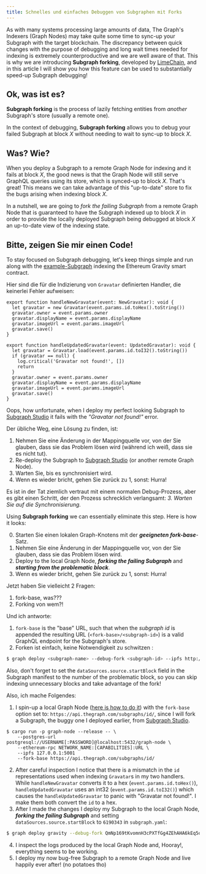 ```yaml
---
title: Schnelles und einfaches Debuggen von Subgraphen mit Forks
---
```


As with many systems processing large amounts of data, The Graph's Indexers (Graph Nodes) may take quite some time to sync-up your Subgraph with the target blockchain. The discrepancy between quick changes with the purpose of debugging and long wait times needed for indexing is extremely counterproductive and we are well aware of that. This is why we are introducing **Subgraph forking**, developed by [LimeChain](https://limechain.tech/), and in this article I will show you how this feature can be used to substantially speed-up Subgraph debugging!

## Ok, was ist es?

**Subgraph forking** is the process of lazily fetching entities from _another_ Subgraph's store (usually a remote one).

In the context of debugging, **Subgraph forking** allows you to debug your failed Subgraph at block _X_ without needing to wait to sync-up to block _X_.

## Was? Wie?

When you deploy a Subgraph to a remote Graph Node for indexing and it fails at block _X_, the good news is that the Graph Node will still serve GraphQL queries using its store, which is synced-up to block _X_. That's great! This means we can take advantage of this "up-to-date" store to fix the bugs arising when indexing block _X_.

In a nutshell, we are going to _fork the failing Subgraph_ from a remote Graph Node that is guaranteed to have the Subgraph indexed up to block _X_ in order to provide the locally deployed Subgraph being debugged at block _X_ an up-to-date view of the indexing state.

## Bitte, zeigen Sie mir einen Code!

To stay focused on Subgraph debugging, let's keep things simple and run along with the [example-Subgraph](https://github.com/graphprotocol/graph-tooling/tree/main/examples/ethereum-gravatar) indexing the Ethereum Gravity smart contract.

Hier sind die für die Indizierung von `Gravatar` definierten Handler, die keinerlei Fehler aufweisen:

```tsx
export function handleNewGravatar(event: NewGravatar): void {
  let gravatar = new Gravatar(event.params.id.toHex().toString())
  gravatar.owner = event.params.owner
  gravatar.displayName = event.params.displayName
  gravatar.imageUrl = event.params.imageUrl
  gravatar.save()
}

export function handleUpdatedGravatar(event: UpdatedGravatar): void {
  let gravatar = Gravatar.load(event.params.id.toI32().toString())
  if (gravatar == null) {
    log.critical('Gravatar not found!', [])
    return
  }
  gravatar.owner = event.params.owner
  gravatar.displayName = event.params.displayName
  gravatar.imageUrl = event.params.imageUrl
  gravatar.save()
}
```

Oops, how unfortunate, when I deploy my perfect looking Subgraph to [Subgraph Studio](https://thegraph.com/studio/) it fails with the _"Gravatar not found!"_ error.

Der übliche Weg, eine Lösung zu finden, ist:

1. Nehmen Sie eine Änderung in der Mappingquelle vor, von der Sie glauben, dass sie das Problem lösen wird (während ich weiß, dass sie es nicht tut).
2. Re-deploy the Subgraph to [Subgraph Studio](https://thegraph.com/studio/) (or another remote Graph Node).
3. Warten Sie, bis es synchronisiert wird.
4. Wenn es wieder bricht, gehen Sie zurück zu 1, sonst: Hurra!

Es ist in der Tat ziemlich vertraut mit einem normalen Debug-Prozess, aber es gibt einen Schritt, der den Prozess schrecklich verlangsamt: _3. Warten Sie auf die Synchronisierung._

Using **Subgraph forking** we can essentially eliminate this step. Here is how it looks:

0. Starten Sie einen lokalen Graph-Knotens mit der **_geeigneten fork-base_**-Satz.
1. Nehmen Sie eine Änderung in der Mappingquelle vor, von der Sie glauben, dass sie das Problem lösen wird.
2. Deploy to the local Graph Node, **_forking the failing Subgraph_** and **_starting from the problematic block_**.
3. Wenn es wieder bricht, gehen Sie zurück zu 1, sonst: Hurra!

Jetzt haben Sie vielleicht 2 Fragen:

1. fork-base, was???
2. Forking von wem?!

Und ich antworte:

1. `fork-base` is the "base" URL, such that when the _subgraph id_ is appended the resulting URL (`<fork-base>/<subgraph-id>`) is a valid GraphQL endpoint for the Subgraph's store.
2. Forken ist einfach, keine Notwendigkeit zu schwitzen :

```bash
$ graph deploy <subgraph-name> --debug-fork <subgraph-id> --ipfs http://localhost:5001 --node http://localhost:8020
```

Also, don't forget to set the `dataSources.source.startBlock` field in the Subgraph manifest to the number of the problematic block, so you can skip indexing unnecessary blocks and take advantage of the fork!

Also, ich mache Folgendes:

1. I spin-up a local Graph Node ([here is how to do it](https://github.com/graphprotocol/graph-node#running-a-local-graph-node)) with the `fork-base` option set to: `https://api.thegraph.com/subgraphs/id/`, since I will fork a Subgraph, the buggy one I deployed earlier, from [Subgraph Studio](https://thegraph.com/studio/).

```
$ cargo run -p graph-node --release -- \
    --postgres-url postgresql://USERNAME[:PASSWORD]@localhost:5432/graph-node \
    --ethereum-rpc NETWORK_NAME:[CAPABILITIES]:URL \
    --ipfs 127.0.0.1:5001
    --fork-base https://api.thegraph.com/subgraphs/id/
```

2. After careful inspection I notice that there is a mismatch in the `id` representations used when indexing `Gravatar`s in my two handlers. While `handleNewGravatar` converts it to a hex (`event.params.id.toHex()`), `handleUpdatedGravatar` uses an int32 (`event.params.id.toI32()`) which causes the `handleUpdatedGravatar` to panic with "Gravatar not found!". I make them both convert the `id` to a hex.
3. After I made the changes I deploy my Subgraph to the local Graph Node, **_forking the failing Subgraph_** and setting `dataSources.source.startBlock` to `6190343` in `subgraph.yaml`:

```bash
$ graph deploy gravity --debug-fork QmNp169tKvomnH3cPXTfGg4ZEhAHA6kEq5oy1XDqAxqHmW --ipfs http://localhost:5001 --node http://localhost:8020
```

4. I inspect the logs produced by the local Graph Node and, Hooray!, everything seems to be working.
5. I deploy my now bug-free Subgraph to a remote Graph Node and live happily ever after! (no potatoes tho)
